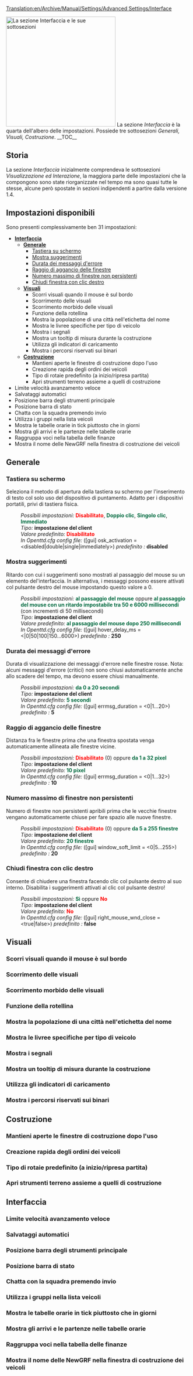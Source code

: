[[Translation:en/Archive/Manual/Settings/Advanced Settings/Interface]]
<div style="width: auto; float: right">{{it/Manuale/Menu}}<br>
<div style="margin-top: 510px">{{it/Manuale/Settaggi/MenuImp}}</div></div>
[[File:it/Manuale/Impostazioni interfaccia.png|thumb|300px|left|La sezione '''Interfaccia''' e le sue sottosezioni]]
La sezione ''Interfaccia'' è la quarta dell'albero delle impostazioni. Possiede tre sottosezioni ''Generali, Visuali, Costruzione''.
__TOC__
==Storia==
La sezione ''Interfaccia'' inizialmente comprendeva le sottosezioni ''Visualizzazione ed Interazione'', la maggiora parte delle impostazioni che la compongono sono state riorganizzate nel tempo ma sono quasi tutte le stesse, alcune però spostate in sezioni indipendenti a partire dalla versione 1.4.

==Impostazioni disponibili==
Sono presenti complessivamente ben 31 impostazioni:
*[[it/Manuale/Settaggi/Interfaccia#interfaccia|'''Interfaccia''']]
**[[it/Manuale/Settaggi/Interfaccia#generale|'''Generale''']]
***[[it/Manuale/Settaggi/Interfaccia#tastiera-su-schermo|Tastiera su schermo]]
***[[it/Manuale/Settaggi/Interfaccia#mostra-suggerimenti|Mostra suggerimenti]]
***[[it/Manuale/Settaggi/Interfaccia#durata-dei-messaggi-d-errore|Durata dei messaggi d'errore]]
***[[it/Manuale/Settaggi/Interfaccia#raggio-di-aggancio-delle-finestre|Raggio di aggancio delle finestre]]
***[[it/Manuale/Settaggi/Interfaccia#numero-massimo-di-finestre-non-persistenti|Numero massimo di finestre non persistenti]]
***[[it/Manuale/Settaggi/Interfaccia#chiudi-finestra-con-clic-destro|Chiudi finestra con clic destro]]
**[[it/Manuale/Settaggi/Interfaccia#visuali|'''Visuali''']]
***Scorri visuali quando il mouse è sul bordo
***Scorrimento delle visuali
***Scorrimento morbido delle visuali
***Funzione della rotellina
***Mostra la popolazione di una città nell'etichetta del nome
***Mostra le livree specifiche per tipo di veicolo
***Mostra i segnali
***Mostra un tooltip di misura durante la costruzione
***Utilizza gli indicatori di caricamento
***Mostra i percorsi riservati sui binari
**[[it/Manuale/Settaggi/Interfaccia#costruzione|'''Costruzione''']]
***Mantieni aperte le finestre di costruzione dopo l'uso
***Creazione rapida degli ordini dei veicoli
***Tipo di rotaie predefinito (a inizio/ripresa partita)
***Apri strumenti terreno assieme a quelli di costruzione
*Limite velocità avanzamento veloce
*Salvataggi automatici
*Posizione barra degli strumenti principale
*Posizione barra di stato
*Chatta con la squadra premendo invio
*Utilizza i gruppi nella lista veicoli
*Mostra le tabelle orarie in tick piuttosto che in giorni
*Mostra gli arrivi e le partenze nelle tabelle orarie
*Raggruppa voci nella tabella delle finanze
*Mostra il nome delle NewGRF nella finestra di costruzione dei veicoli
==Generale==
===Tastiera su schermo===
{{it/Funzione|0.7|float=right|text=(dalla [[en/Archive/OpenTTD/OpenTTD 0.7.0#0-7-0-beta1-2009-02-16|0.7.0]] r12425, [http://bugs.openttd.org/task/1846 FS#1846])}}
Seleziona il metodo di apertura della tastiera su schermo per l'inserimento di testo col solo uso del dispositivo di puntamento. Adatto per i dispositivi portatili, privi di tastiera fisica.
:''Possibili impostazioni:'' <span style="color:red">'''Disabilitato'''</span>, <span style="color:#00693E">'''Doppio clic'''</span>, <span style="color:#00693E">'''Singolo clic'''</span>, <span style="color:#00693E">'''Immediato'''</span>
:''Tipo:'' '''impostazione del client'''
:''Valore predefinito:'' <span style="color:red">'''Disabilitato'''</span>  
:''In Openttd.cfg config file:'' ([gui] osk_activation = <disabled|double|single|immediately>) ''predefinito :'' '''disabled'''
{{en/-}}
===Mostra suggerimenti===
{{it/Funzione|1.1|float=right|text=(dalla [[en/Archive/OpenTTD/OpenTTD 1.1.0#1-1-0-beta1-2010-12-24|1.1.0]], [https://github.com/OpenTTD/OpenTTD/issues/3913 #3913]) }}
Ritardo con cui i suggerimenti sono mostrati al passaggio del mouse su un elemento del'interfaccia. In alternativa, i messaggi possono essere attivati col pulsante destro del mouse impostando questo valore a 0.
:''Possibili impostazioni:'' <span style="color:#00693E">'''al passaggio del mouse'''</span> oppure <span style="color:#00693E">'''al passaggio del mouse con un ritardo impostabile tra 50 e 6000 millisecondi'''</span> (con incrementi di 50 millisecondi)
:''Tipo:'' '''impostazione del client'''
:''Valore predefinito:'' <span style="color:#00693E">'''al passaggio del mouse dopo 250 millisecondi'''</span>  
:''In Openttd.cfg config file:'' ([gui] hover_delay_ms = <|0|50|100|150...6000>) ''predefinito :'' '''250'''
{{en/-}}
===Durata dei messaggi d'errore===
{{it/Funzione|0.3|float=right|text=(dalla [[en/Archive/OpenTTD/OpenTTD 0.3.0|0.3.0]]) }}
Durata di visualizzazione dei messaggi d'errore nelle finestre rosse. Nota: alcuni messaggi d'errore (critici) non sono chiusi automaticamente anche allo scadere del tempo, ma devono essere chiusi manualmente.
:''Possibili impostazioni:'' <span style="color:#00693E">'''da 0 a 20 secondi'''</span>
:''Tipo:'' '''impostazione del client'''
:''Valore predefinito:'' <span style="color:#00693E">'''5 secondi'''</span>  
:''In Openttd.cfg config file:'' ([gui] errmsg_duration = <0|1...20>) ''predefinito :'' '''5'''
{{en/-}}
===Raggio di aggancio delle finestre===
{{it/Funzione|0.3|float=right|text=(dalla [[en/Archive/OpenTTD/OpenTTD 0.3.5|0.3.5]]) }}
Distanza fra le finestre prima che una finestra spostata venga automaticamente allineata alle finestre vicine.
:''Possibili impostazioni:'' <span style="color:red">'''Disabilitato'''</span> (0) oppure <span style="color:#00693E">'''da 1 a 32 pixel'''</span>
:''Tipo:'' '''impostazione del client'''
:''Valore predefinito:'' <span style="color:#00693E">'''10 pixel'''</span>  
:''In Openttd.cfg config file:'' ([gui] errmsg_duration = <0|1...32>) ''predefinito :'' '''10'''
{{en/-}}
===Numero massimo di finestre non persistenti===
{{it/Funzione|0.3|float=right|text=(dalla [[en/Archive/OpenTTD/OpenTTD 0.3.5|0.3.5]]) }}
Numero di finestre non persistenti apribili prima che le vecchie finestre vengano automaticamente chiuse per fare spazio alle nuove finestre.
:''Possibili impostazioni:'' <span style="color:red">'''Disabilitato'''</span> (0) oppure <span style="color:#00693E">'''da 5 a 255 finestre'''</span>
:''Tipo:'' '''impostazione del client'''
:''Valore predefinito:'' <span style="color:#00693E">'''20 finestre'''</span>  
:''In Openttd.cfg config file:'' ([gui] window_soft_limit = <0|5...255>) ''predefinito :'' '''20'''
{{en/-}}
===Chiudi finestra con clic destro===
{{it/Funzione|1.8|float=right|text=(dalla [[en/Archive/OpenTTD/OpenTTD 1.8.0#1-8-0-rc1-2018-03-21|1.8.0-RC1]], [https://github.com/OpenTTD/OpenTTD/issues/4950 #4950], r27826, r27825) }}
Consente di chiudere una finestra facendo clic col pulsante destro al suo interno. Disabilita i suggerimenti attivati al clic col pulsante destro!
:''Possibili impostazioni:'' <span style="color:#00693E">'''Sì'''</span> oppure <span style="color:red">'''No'''</span>  
:''Tipo:'' '''impostazione del client'''
:''Valore predefinito:'' <span style="color:red">'''No'''</span>  
:''In Openttd.cfg config file:'' ([gui] right_mouse_wnd_close = <true|false>) ''predefinito :'' '''false'''
{{en/-}}
==Visuali==
===Scorri visuali quando il mouse è sul bordo===
===Scorrimento delle visuali===
===Scorrimento morbido delle visuali===
===Funzione della rotellina===
===Mostra la popolazione di una città nell'etichetta del nome===
===Mostra le livree specifiche per tipo di veicolo===
===Mostra i segnali===
===Mostra un tooltip di misura durante la costruzione===
===Utilizza gli indicatori di caricamento===
===Mostra i percorsi riservati sui binari===
==Costruzione==
===Mantieni aperte le finestre di costruzione dopo l'uso===
===Creazione rapida degli ordini dei veicoli===
===Tipo di rotaie predefinito (a inizio/ripresa partita)===
===Apri strumenti terreno assieme a quelli di costruzione===
==Interfaccia==
===Limite velocità avanzamento veloce===
===Salvataggi automatici===
===Posizione barra degli strumenti principale===
===Posizione barra di stato===
===Chatta con la squadra premendo invio===
===Utilizza i gruppi nella lista veicoli===
===Mostra le tabelle orarie in tick piuttosto che in giorni===
===Mostra gli arrivi e le partenze nelle tabelle orarie===
===Raggruppa voci nella tabella delle finanze===
===Mostra il nome delle NewGRF nella finestra di costruzione dei veicoli===

 
